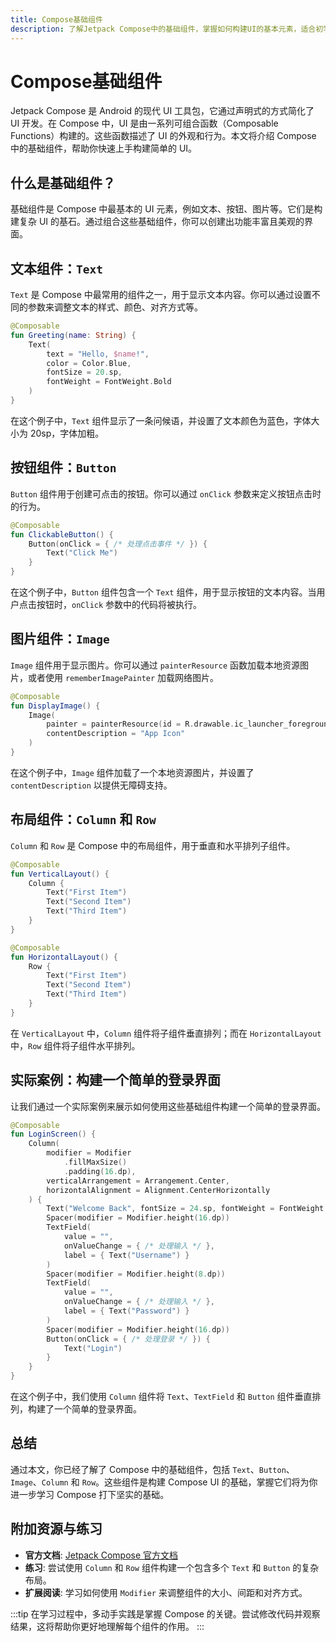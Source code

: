 ```yaml
---
title: Compose基础组件
description: 了解Jetpack Compose中的基础组件，掌握如何构建UI的基本元素，适合初学者入门。
---
```


# Compose基础组件

Jetpack Compose 是 Android 的现代 UI 工具包，它通过声明式的方式简化了 UI 开发。在 Compose 中，UI 是由一系列可组合函数（Composable Functions）构建的。这些函数描述了 UI 的外观和行为。本文将介绍 Compose 中的基础组件，帮助你快速上手构建简单的 UI。

## 什么是基础组件？

基础组件是 Compose 中最基本的 UI 元素，例如文本、按钮、图片等。它们是构建复杂 UI 的基石。通过组合这些基础组件，你可以创建出功能丰富且美观的界面。

## 文本组件：`Text`

`Text` 是 Compose 中最常用的组件之一，用于显示文本内容。你可以通过设置不同的参数来调整文本的样式、颜色、对齐方式等。

```kotlin
@Composable
fun Greeting(name: String) {
    Text(
        text = "Hello, $name!",
        color = Color.Blue,
        fontSize = 20.sp,
        fontWeight = FontWeight.Bold
    )
}
```

在这个例子中，`Text` 组件显示了一条问候语，并设置了文本颜色为蓝色，字体大小为 20sp，字体加粗。

## 按钮组件：`Button`

`Button` 组件用于创建可点击的按钮。你可以通过 `onClick` 参数来定义按钮点击时的行为。

```kotlin
@Composable
fun ClickableButton() {
    Button(onClick = { /* 处理点击事件 */ }) {
        Text("Click Me")
    }
}
```

在这个例子中，`Button` 组件包含一个 `Text` 组件，用于显示按钮的文本内容。当用户点击按钮时，`onClick` 参数中的代码将被执行。

## 图片组件：`Image`

`Image` 组件用于显示图片。你可以通过 `painterResource` 函数加载本地资源图片，或者使用 `rememberImagePainter` 加载网络图片。

```kotlin
@Composable
fun DisplayImage() {
    Image(
        painter = painterResource(id = R.drawable.ic_launcher_foreground),
        contentDescription = "App Icon"
    )
}
```

在这个例子中，`Image` 组件加载了一个本地资源图片，并设置了 `contentDescription` 以提供无障碍支持。

## 布局组件：`Column` 和 `Row`

`Column` 和 `Row` 是 Compose 中的布局组件，用于垂直和水平排列子组件。

```kotlin
@Composable
fun VerticalLayout() {
    Column {
        Text("First Item")
        Text("Second Item")
        Text("Third Item")
    }
}

@Composable
fun HorizontalLayout() {
    Row {
        Text("First Item")
        Text("Second Item")
        Text("Third Item")
    }
}
```

在 `VerticalLayout` 中，`Column` 组件将子组件垂直排列；而在 `HorizontalLayout` 中，`Row` 组件将子组件水平排列。

## 实际案例：构建一个简单的登录界面

让我们通过一个实际案例来展示如何使用这些基础组件构建一个简单的登录界面。

```kotlin
@Composable
fun LoginScreen() {
    Column(
        modifier = Modifier
            .fillMaxSize()
            .padding(16.dp),
        verticalArrangement = Arrangement.Center,
        horizontalAlignment = Alignment.CenterHorizontally
    ) {
        Text("Welcome Back", fontSize = 24.sp, fontWeight = FontWeight.Bold)
        Spacer(modifier = Modifier.height(16.dp))
        TextField(
            value = "",
            onValueChange = { /* 处理输入 */ },
            label = { Text("Username") }
        )
        Spacer(modifier = Modifier.height(8.dp))
        TextField(
            value = "",
            onValueChange = { /* 处理输入 */ },
            label = { Text("Password") }
        )
        Spacer(modifier = Modifier.height(16.dp))
        Button(onClick = { /* 处理登录 */ }) {
            Text("Login")
        }
    }
}
```

在这个例子中，我们使用 `Column` 组件将 `Text`、`TextField` 和 `Button` 组件垂直排列，构建了一个简单的登录界面。

## 总结

通过本文，你已经了解了 Compose 中的基础组件，包括 `Text`、`Button`、`Image`、`Column` 和 `Row`。这些组件是构建 Compose UI 的基础，掌握它们将为你进一步学习 Compose 打下坚实的基础。

## 附加资源与练习

- **官方文档**: [Jetpack Compose 官方文档](https://developer.android.com/jetpack/compose)
- **练习**: 尝试使用 `Column` 和 `Row` 组件构建一个包含多个 `Text` 和 `Button` 的复杂布局。
- **扩展阅读**: 学习如何使用 `Modifier` 来调整组件的大小、间距和对齐方式。

:::tip
在学习过程中，多动手实践是掌握 Compose 的关键。尝试修改代码并观察结果，这将帮助你更好地理解每个组件的作用。
:::